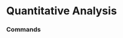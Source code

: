 # Quantitative Analysis




### Commands
<ul className="grid grid-cols-1 md:grid-cols-2 lg:grid-cols-3 xl:grid-cols-4 gap-4 -ml-6">
<ReferenceCard
    title="Acf"
    description="Auto-Correlation and Partial Auto-Correlation Functions for diff and diff diff crypto data"
    url="/terminal/reference/crypto/qa/acf"
    command
/>
<ReferenceCard
    title="Bw"
    description="Box and Whisker plot"
    url="/terminal/reference/crypto/qa/bw"
    command
/>
<ReferenceCard
    title="Cdf"
    description="Cumulative distribution function"
    url="/terminal/reference/crypto/qa/cdf"
    command
/>
<ReferenceCard
    title="Cusum"
    description="Cumulative sum algorithm (CUSUM) to detect abrupt changes in data"
    url="/terminal/reference/crypto/qa/cusum"
    command
/>
<ReferenceCard
    title="Decompose"
    description="Decompose time series as: - Additive Time Series = Level + CyclicTrend + Residual + Seasonality - Multiplicative..."
    url="/terminal/reference/crypto/qa/decompose"
    command
/>
<ReferenceCard
    title="Hist"
    description="Histogram with density and rug"
    url="/terminal/reference/crypto/qa/hist"
    command
/>
<ReferenceCard
    title="Kurtosis"
    description="Kurtosis is a measure of the 'tailedness' of the probability distribution of a real-valued random variable. Like..."
    url="/terminal/reference/crypto/qa/kurtosis"
    command
/>
<ReferenceCard
    title="Line"
    description="Show line plot of selected data or highlight specific datetimes."
    url="/terminal/reference/crypto/qa/line"
    command
/>
<ReferenceCard
    title="Load"
    description="Load crypto currency to perform analysis on. Yahoo Finance is used as default source. Other sources can be used..."
    url="/terminal/reference/crypto/qa/load"
    command
/>
<ReferenceCard
    title="Normality"
    description="Normality tests"
    url="/terminal/reference/crypto/qa/normality"
    command
/>
<ReferenceCard
    title="Pick"
    description="Change target variable"
    url="/terminal/reference/crypto/qa/pick"
    command
/>
<ReferenceCard
    title="Qqplot"
    description="Display QQ plot vs normal quantiles"
    url="/terminal/reference/crypto/qa/qqplot"
    command
/>
<ReferenceCard
    title="Quantile"
    description="The quantiles are values which divide the distribution such that there is a given proportion of observations..."
    url="/terminal/reference/crypto/qa/quantile"
    command
/>
<ReferenceCard
    title="Raw"
    description="Print raw data to console"
    url="/terminal/reference/crypto/qa/raw"
    command
/>
<ReferenceCard
    title="Rolling"
    description="Rolling mean and std deviation"
    url="/terminal/reference/crypto/qa/rolling"
    command
/>
<ReferenceCard
    title="Skew"
    description="Skewness is a measure of asymmetry or distortion of symmetric distribution. It measures the deviation of the..."
    url="/terminal/reference/crypto/qa/skew"
    command
/>
<ReferenceCard
    title="Spread"
    description="Shows rolling spread measurement"
    url="/terminal/reference/crypto/qa/spread"
    command
/>
<ReferenceCard
    title="Summary"
    description="Summary statistics"
    url="/terminal/reference/crypto/qa/summary"
    command
/>
<ReferenceCard
    title="Unitroot"
    description="Unit root test / stationarity (ADF, KPSS)"
    url="/terminal/reference/crypto/qa/unitroot"
    command
/>
</ul>
